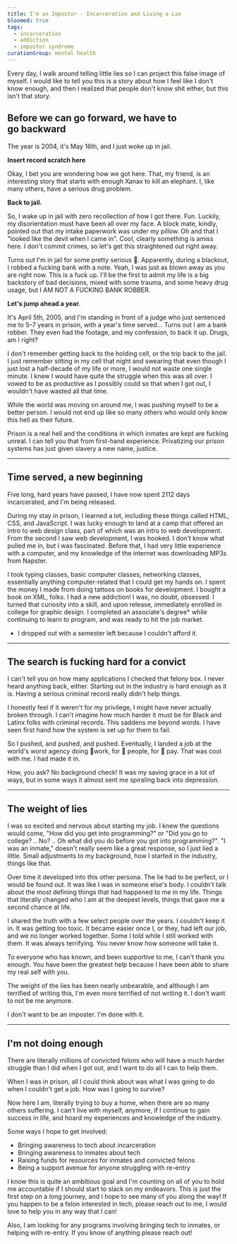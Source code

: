 ```yaml
---
title: I'm an Impostor - Incarceration and Living a Lie
bloomed: true
tags:
  - incarceration
  - addiction
  - impostor syndrome
curationGroup: mental health
---
```


Every day, I walk around telling little lies so I can project this false image of myself. I would like to tell you this is a story about how I feel like I don't know enough, and then I realized that people don't know shit either, but this isn't that story.

## Before we can go forward, we have to go backward

The year is 2004, it's May 16th, and I just woke up in jail.

**Insert record scratch here**

Okay, I bet you are wondering how we got here. That, my friend, is an interesting story that starts with enough Xanax to kill an elephant. I, like many others, have a serious drug problem.

**Back to jail.**

So, I wake up in jail with zero recollection of how I got there. Fun. Luckily, my disorientation must have been all over my face. A block mate, kindly, pointed out that my intake paperwork was under my pillow. Oh and that I "looked like the devil when I came in". Cool, clearly something is amiss here. I don't commit crimes, so let's get this straightened out right away.

Turns out I'm in jail for some pretty serious 💩. Apparently, during a blackout, I robbed a fucking bank with a note. Yeah, I was just as blown away as you are right now. This is a fuck up. I'll be the first to admit my life is a big backstory of bad decisions, mixed with some trauma, and some heavy drug usage, but I AM NOT A FUCKING BANK ROBBER.

**Let's jump ahead a year.**

It's April 5th, 2005, and I'm standing in front of a judge who just sentenced me to 5–7 years in prison, with a year's time served… Turns out I am a bank robber. They even had the footage, and my confession, to back it up. Drugs, am I right?

I don't remember getting back to the holding cell, or the trip back to the jail. I just remember sitting in my cell that night and swearing that even though I just lost a half-decade of my life or more, I would not waste one single minute. I knew I would have quite the struggle when this was all over. I vowed to be as productive as I possibly could so that when I got out, I wouldn't have wasted all that time.

While the world was moving on around me, I was pushing myself to be a better person. I would not end up like so many others who would only know this hell as their future.

Prison is a real hell and the conditions in which inmates are kept are fucking unreal. I can tell you that from first-hand experience. Privatizing our prison systems has just given slavery a new name, justice.

---

## Time served, a new beginning

Five long, hard years have passed, I have now spent 2112 days incarcerated, and I'm being released.

During my stay in prison, I learned a lot, including these things called HTML, CSS, and JavaScript. I was lucky enough to land at a camp that offered an intro to web design class, part of which was an intro to web development. From the second I saw web development, I was hooked. I don't know what pulled me in, but I was fascinated. Before that, I had very little experience with a computer, and my knowledge of the internet was downloading MP3s from Napster.

I took typing classes, basic computer classes, networking classes, essentially anything computer-related that I could get my hands on. I spent the money I made from doing tattoos on books for development. I bought a book on XML, folks. I had a new addiction! I was, no doubt, obsessed.
I turned that curiosity into a skill, and upon release, immediately enrolled in college for graphic design. I completed an associate's degree* while continuing to learn to program, and was ready to hit the job market.

* I dropped out with a semester left because I couldn't afford it.

---

## The search is fucking hard for a convict

I can't tell you on how many applications I checked that felony box. I never heard anything back, either. Starting out in the industry is hard enough as it is. Having a serious criminal record really didn't help things.

I honestly feel if it weren't for my privilege, I might have never actually broken through. I can't imagine how much harder it must be for Black and Latinx folks with criminal records. This saddens me beyond words. I have seen first hand how the system is set up for them to fail.

So I pushed, and pushed, and pushed. Eventually, I landed a job at the world's worst agency doing 💩work, for 💩 people, for 💩 pay. That was cool with me. I had made it in.

How, you ask? No background check! It was my saving grace in a lot of ways, but in some ways it almost sent me spiraling back into depression.

---

## The weight of lies

I was so excited and nervous about starting my job. I knew the questions would come, "How did you get into programming?" or "Did you go to college? .. No? .. Oh what did you do before you got into programming?". "I was an inmate," doesn't really seem like a great response, so I just lied a little. Small adjustments to my background, how I started in the industry, things like that.

Over time it developed into this other persona. The lie had to be perfect, or I would be found out. It was like I was in someone else's body. I couldn't talk about the most defining things that had happened to me in my life. Things that literally changed who I am at the deepest levels, things that gave me a second chance at life.

I shared the truth with a few select people over the years. I couldn't keep it in. It was getting too toxic. It became easier once I, or they, had left our job, and we no longer worked together. Some I told while I still worked with them. It was always terrifying. You never know how someone will take it.

To everyone who has known, and been supportive to me, I can't thank you enough. You have been the greatest help because I have been able to share my real self with you.

The weight of the lies has been nearly unbearable, and although I am terrified of writing this, I'm even more terrified of not writing it.
I don't want to not be me anymore.

I don't want to be an imposter. I'm done with it.

---

## I'm not doing enough

There are literally millions of convicted felons who will have a much harder struggle than I did when I got out, and I want to do all I can to help them.

When I was in prison, all I could think about was what I was going to do when I couldn't get a job. How was I going to survive?

Now here I am, literally trying to buy a home, when there are so many others suffering. I can't live with myself, anymore, if I continue to gain success in life, and hoard my experiences and knowledge of the industry.

Some ways I hope to get involved:

- Bringing awareness to tech about incarceration
- Bringing awareness to inmates about tech
- Raising funds for resources for inmates and convicted felons
- Being a support avenue for anyone struggling with re-entry

I know this is quite an ambitious goal and I'm counting on all of you to hold me accountable if I should start to slack on my endeavors.
This is just the first step on a long journey, and I hope to see many of you along the way! If you happen to be a felon interested in tech, please reach out to me, I would love to help you in any way that I can!

Also, I am looking for any programs involving bringing tech to inmates, or helping with re-entry. If you know of anything please reach out!
